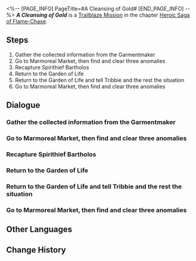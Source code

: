 <%-- [PAGE_INFO]
PageTitle=#A Cleansing of Gold#
[END_PAGE_INFO] --%>
{{Stub|Dialogue.}}
{{Mission Infobox
|id            = 1040112
|title         = 
|image         = <!--Mission A Cleansing of Gold.png-->
|type          = Trailblaze
|event_name    = 
|chapter       = Heroic Saga of Flame-Chase
|requirements  = [[Trailblaze Mission]] ''[[Kremnos, Cleanse Thy Rusted Blood (I)]]'' completed
|summary       = Aglaea begins a personal investigation after discovering that Okhema might have been infiltrated by Nikador. Beneath the woven golden threads, that which is filth has nowhere to hide. However, the Council of Elders responds to her with an unfriendly attitude, hinting at dark currents running beneath Okhema's peaceful surface.
|characters    = Trailblazer
|startLocation = [[<!--starting world-->]] - [[<!--starting area-->]]
|world         = <!--starting world-->
|area          = <!--starting area-->
|prev          = Kremnos, Cleanse Thy Rusted Blood (I)
|next          = Kremnos, Cleanse Thy Rusted Blood (II)
|rewards       = Trailblaze EXP*400; Stellar Jade*50; Traveler's Guide*5; Lost Crystal*5; Celestial Ambrosia*80; Plantlife Euthys*1 { text = ''Plantlife Euthys'' }; Credit*50,000
}}
'''''A Cleansing of Gold''''' is a [[Trailblaze Mission]] in the chapter [[Heroic Saga of Flame-Chase]].

==Steps==
# Gather the collected information from the Garmentmaker
# Go to Marmoreal Market, then find and clear three anomalies
# Recapture Spirithief Bartholos
# Return to the Garden of Life
# Return to the Garden of Life and tell Tribbie and the rest the situation
# Go to Marmoreal Market, then find and clear three anomalies

<!--
==Gameplay Notes==

--><!--
==Trial Character==

-->
==Dialogue==
{{Stub Dialogue}}
===Gather the collected information from the Garmentmaker{{subst:void|<!--104011201-->}}===
{{Mission Description|type=trailblaze|location=<!--to be added-->|Meanwhile, in the city of Okhema, Aglaea has begun addressing Nikador's infiltration. However, the political situation in Okhema appears far less stable than we had anticipated.}}
{{Dialogue Start}}
:{{tx}}
{{Dialogue End}}

===Go to Marmoreal Market, then find and clear three anomalies{{subst:void|<!--104011203-->}}===
{{Dialogue Start}}
:{{tx}}
{{Dialogue End}}

===Recapture Spirithief Bartholos{{subst:void|<!--104011207-->}}===
{{Dialogue Start}}
:{{tx}}
{{Dialogue End}}

===Return to the Garden of Life{{subst:void|<!--104011209-->}}===
{{Dialogue Start}}
:{{tx}}
{{Dialogue End}}

===Return to the Garden of Life and tell Tribbie and the rest the situation{{subst:void|<!--104011210-->}}===
{{Dialogue Start}}
:{{tx}}
{{Dialogue End}}

===Go to Marmoreal Market, then find and clear three anomalies{{subst:void|<!--104011212-->}}===
{{Dialogue Start}}
:{{tx}}
{{Dialogue End}}

==Other Languages==
{{Other Languages
|en   = A Cleansing of Gold
|zhs  = 金缕荡污浊
|zht  = 金縷蕩汙濁
|ja   = 穢れ清めし金糸
|ko   = 더러움을 씻어내는 금실
|es   = Limpieza con hilos dorados
|fr   = Purification par l'or
|ru   = Золотое очищение
|th   = ด้ายทองปัดเป่าความโสมม
|vi   = Sự Thanh Lọc Vàng
|de   = Goldene Reinigung
|id   = Pembersihan Emas
|pt   = Uma Purificação com Ouro
}}

==Change History==
{{Change History|3.0}}
